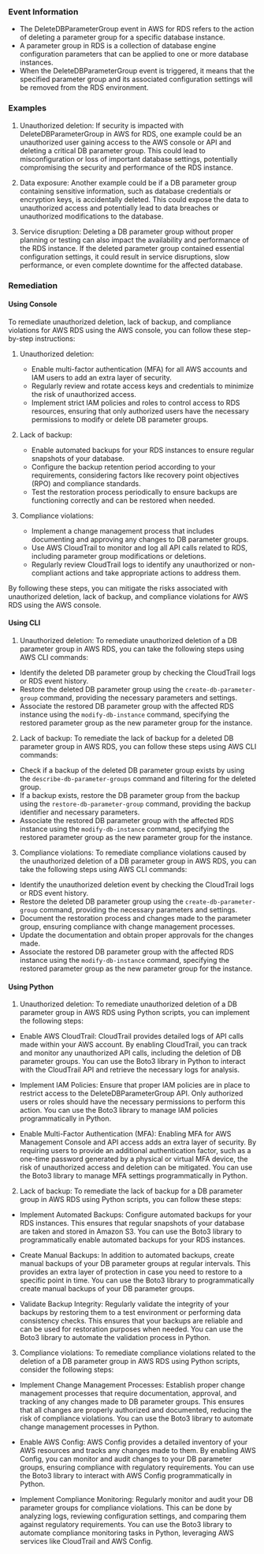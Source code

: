 
### Event Information

- The DeleteDBParameterGroup event in AWS for RDS refers to the action of deleting a parameter group for a specific database instance.
- A parameter group in RDS is a collection of database engine configuration parameters that can be applied to one or more database instances.
- When the DeleteDBParameterGroup event is triggered, it means that the specified parameter group and its associated configuration settings will be removed from the RDS environment.


### Examples

1. Unauthorized deletion: If security is impacted with DeleteDBParameterGroup in AWS for RDS, one example could be an unauthorized user gaining access to the AWS console or API and deleting a critical DB parameter group. This could lead to misconfiguration or loss of important database settings, potentially compromising the security and performance of the RDS instance.

2. Data exposure: Another example could be if a DB parameter group containing sensitive information, such as database credentials or encryption keys, is accidentally deleted. This could expose the data to unauthorized access and potentially lead to data breaches or unauthorized modifications to the database.

3. Service disruption: Deleting a DB parameter group without proper planning or testing can also impact the availability and performance of the RDS instance. If the deleted parameter group contained essential configuration settings, it could result in service disruptions, slow performance, or even complete downtime for the affected database.

### Remediation

#### Using Console

To remediate unauthorized deletion, lack of backup, and compliance violations for AWS RDS using the AWS console, you can follow these step-by-step instructions:

1. Unauthorized deletion:
   - Enable multi-factor authentication (MFA) for all AWS accounts and IAM users to add an extra layer of security.
   - Regularly review and rotate access keys and credentials to minimize the risk of unauthorized access.
   - Implement strict IAM policies and roles to control access to RDS resources, ensuring that only authorized users have the necessary permissions to modify or delete DB parameter groups.

2. Lack of backup:
   - Enable automated backups for your RDS instances to ensure regular snapshots of your database.
   - Configure the backup retention period according to your requirements, considering factors like recovery point objectives (RPO) and compliance standards.
   - Test the restoration process periodically to ensure backups are functioning correctly and can be restored when needed.

3. Compliance violations:
   - Implement a change management process that includes documenting and approving any changes to DB parameter groups.
   - Use AWS CloudTrail to monitor and log all API calls related to RDS, including parameter group modifications or deletions.
   - Regularly review CloudTrail logs to identify any unauthorized or non-compliant actions and take appropriate actions to address them.

By following these steps, you can mitigate the risks associated with unauthorized deletion, lack of backup, and compliance violations for AWS RDS using the AWS console.

#### Using CLI

1. Unauthorized deletion: To remediate unauthorized deletion of a DB parameter group in AWS RDS, you can take the following steps using AWS CLI commands:

- Identify the deleted DB parameter group by checking the CloudTrail logs or RDS event history.
- Restore the deleted DB parameter group using the `create-db-parameter-group` command, providing the necessary parameters and settings.
- Associate the restored DB parameter group with the affected RDS instance using the `modify-db-instance` command, specifying the restored parameter group as the new parameter group for the instance.

2. Lack of backup: To remediate the lack of backup for a deleted DB parameter group in AWS RDS, you can follow these steps using AWS CLI commands:

- Check if a backup of the deleted DB parameter group exists by using the `describe-db-parameter-groups` command and filtering for the deleted group.
- If a backup exists, restore the DB parameter group from the backup using the `restore-db-parameter-group` command, providing the backup identifier and necessary parameters.
- Associate the restored DB parameter group with the affected RDS instance using the `modify-db-instance` command, specifying the restored parameter group as the new parameter group for the instance.

3. Compliance violations: To remediate compliance violations caused by the unauthorized deletion of a DB parameter group in AWS RDS, you can take the following steps using AWS CLI commands:

- Identify the unauthorized deletion event by checking the CloudTrail logs or RDS event history.
- Restore the deleted DB parameter group using the `create-db-parameter-group` command, providing the necessary parameters and settings.
- Document the restoration process and changes made to the parameter group, ensuring compliance with change management processes.
- Update the documentation and obtain proper approvals for the changes made.
- Associate the restored DB parameter group with the affected RDS instance using the `modify-db-instance` command, specifying the restored parameter group as the new parameter group for the instance.

#### Using Python

1. Unauthorized deletion: To remediate unauthorized deletion of a DB parameter group in AWS RDS using Python scripts, you can implement the following steps:

- Enable AWS CloudTrail: CloudTrail provides detailed logs of API calls made within your AWS account. By enabling CloudTrail, you can track and monitor any unauthorized API calls, including the deletion of DB parameter groups. You can use the Boto3 library in Python to interact with the CloudTrail API and retrieve the necessary logs for analysis.

- Implement IAM Policies: Ensure that proper IAM policies are in place to restrict access to the DeleteDBParameterGroup API. Only authorized users or roles should have the necessary permissions to perform this action. You can use the Boto3 library to manage IAM policies programmatically in Python.

- Enable Multi-Factor Authentication (MFA): Enabling MFA for AWS Management Console and API access adds an extra layer of security. By requiring users to provide an additional authentication factor, such as a one-time password generated by a physical or virtual MFA device, the risk of unauthorized access and deletion can be mitigated. You can use the Boto3 library to manage MFA settings programmatically in Python.

2. Lack of backup: To remediate the lack of backup for a DB parameter group in AWS RDS using Python scripts, you can follow these steps:

- Implement Automated Backups: Configure automated backups for your RDS instances. This ensures that regular snapshots of your database are taken and stored in Amazon S3. You can use the Boto3 library to programmatically enable automated backups for your RDS instances.

- Create Manual Backups: In addition to automated backups, create manual backups of your DB parameter groups at regular intervals. This provides an extra layer of protection in case you need to restore to a specific point in time. You can use the Boto3 library to programmatically create manual backups of your DB parameter groups.

- Validate Backup Integrity: Regularly validate the integrity of your backups by restoring them to a test environment or performing data consistency checks. This ensures that your backups are reliable and can be used for restoration purposes when needed. You can use the Boto3 library to automate the validation process in Python.

3. Compliance violations: To remediate compliance violations related to the deletion of a DB parameter group in AWS RDS using Python scripts, consider the following steps:

- Implement Change Management Processes: Establish proper change management processes that require documentation, approval, and tracking of any changes made to DB parameter groups. This ensures that all changes are properly authorized and documented, reducing the risk of compliance violations. You can use the Boto3 library to automate change management processes in Python.

- Enable AWS Config: AWS Config provides a detailed inventory of your AWS resources and tracks any changes made to them. By enabling AWS Config, you can monitor and audit changes to your DB parameter groups, ensuring compliance with regulatory requirements. You can use the Boto3 library to interact with AWS Config programmatically in Python.

- Implement Compliance Monitoring: Regularly monitor and audit your DB parameter groups for compliance violations. This can be done by analyzing logs, reviewing configuration settings, and comparing them against regulatory requirements. You can use the Boto3 library to automate compliance monitoring tasks in Python, leveraging AWS services like CloudTrail and AWS Config.

